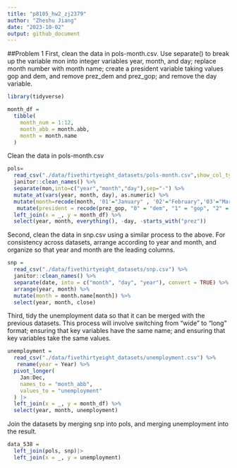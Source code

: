 ```yaml
---
title: "p8105_hw2_zj2379"
author: "Zheshu Jiang"
date: "2023-10-02"
output: github_document
---
```


##Problem 1
First, clean the data in pols-month.csv. Use separate() to break up the variable mon into integer variables year, month, and day; replace month number with month name; create a president variable taking values gop and dem, and remove prez_dem and prez_gop; and remove the day variable.
```r
library(tidyverse)
```

```r
month_df = 
  tibble(
    month_num = 1:12,
    month_abb = month.abb,
    month = month.name
  )
```

Clean the data in pols-month.csv
```r
pols=
  read_csv("./data/fivethirtyeight_datasets/pols-month.csv",show_col_types = FALSE) %>%
  janitor::clean_names() %>% 
  separate(mon,into=c("year","month","day"),sep="-") %>% 
  mutate_at(vars(year, month, day), as.numeric) %>% 
  mutate(month=recode(month, '01'="January" , '02'="February",'03'="March",'04'="April","05"="May","06"="June","07"="July","08"="August","09"="Septemer","10"="October","11"="November","12"="December")) %>% 
   mutate(president = recode(prez_gop, "0" = "dem", "1" = "gop", "2" = "gop")) |>
  left_join(x = _, y = month_df) %>% 
  select(year, month, everything(), -day, -starts_with("prez"))
```
Second, clean the data in snp.csv using a similar process to the above. For consistency across datasets, arrange according to year and month, and organize so that year and month are the leading columns.

```r
snp = 
  read_csv("./data/fivethirtyeight_datasets/snp.csv") %>% 
  janitor::clean_names() %>% 
  separate(date, into = c("month", "day", "year"), convert = TRUE) %>% 
  arrange(year, month) %>% 
  mutate(month = month.name[month]) %>% 
  select(year, month, close) 
```

Third, tidy the unemployment data so that it can be merged with the previous datasets. This process will involve switching from “wide” to “long” format; ensuring that key variables have the same name; and ensuring that key variables take the same values.

```r
unemployment = 
  read_csv("./data/fivethirtyeight_datasets/unemployment.csv") %>%
   rename(year = Year) %>% 
  pivot_longer(
    Jan:Dec, 
    names_to = "month_abb",
    values_to = "unemployment"
  ) |> 
  left_join(x = _, y = month_df) %>% 
  select(year, month, unemployment)
```
Join the datasets by merging snp into pols, and merging unemployment into the result.
```r
data_538 = 
  left_join(pols, snp)|>
  left_join(x = _, y = unemployment)
```





